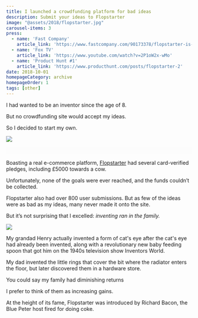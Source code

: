 ```yaml
---
title: I launched a crowdfunding platform for bad ideas
description: Submit your ideas to Flopstarter
image: "@assets/2018/flopstarter.jpg"
carousel-items: 3
press:
  - name: 'Fast Company'
    article_link: 'https://www.fastcompany.com/90173378/flopstarter-is-kickstarter-for-really-really-really-bad-ideas'
  - name: 'Fox TV'
    article_link: 'https://www.youtube.com/watch?v=2P1oW2x-wMo'
  - name: 'Product Hunt #1'
    article_link: 'https://www.producthunt.com/posts/flopstarter-2'
date: 2018-10-01
homepageCategory: archive
homepageOrder: 1
tags: [other]
---
```


I had wanted to be an inventor since the age of 8.

But no crowdfunding site would accept my ideas.

So I decided to start my own.

![](@assets/2018/flopstarter.jpg)

<div style="background-color:rgb(252,252,252); padding: 10px;">
</div>

<PosterGallery path="@assets/2018/flopstarter-gallery" />

Boasting a real e-commerce platform, [Flopstarter](https://olifro.st/flopstarter) had several card-verified pledges, including £5000 towards a cow.

Unfortunately, none of the goals were ever reached, and the funds couldn’t be collected.

<LinkPreview id="https://olifro.st/flopstarter" />

Flopstarter also had over 800 user submissions. But as few of the ideas were as bad as my ideas, many never made it onto the site.

But it’s not surprising that I excelled: *inventing ran in the family.*

![](@assets/2018/inventorsworld.jpg)

My grandad Henry actually invented a form of cat's eye after the cat's eye had already been invented, along with a revolutionary new baby feeding spoon that got him on the 1940s television show Inventors World.

My dad invented the little rings that cover the bit where the radiator enters the floor, but later discovered them in a hardware store.

You could say my family had diminishing returns

I prefer to think of them as increasing gains.

At the height of its fame, Flopstarter was introduced by Richard Bacon, the Blue Peter host fired for doing coke.

<OptimizedYouTube id="2P1oW2x-wMo" poster=""/>
